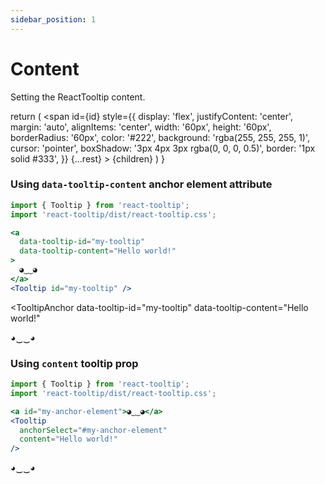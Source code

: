 ```yaml
---
sidebar_position: 1
---
```


# Content

Setting the ReactTooltip content.


  return (
    <span
      id={id}
      style={{
        display: 'flex',
        justifyContent: 'center',
        margin: 'auto',
        alignItems: 'center',
        width: '60px',
        height: '60px',
        borderRadius: '60px',
        color: '#222',
        background: 'rgba(255, 255, 255, 1)',
        cursor: 'pointer',
        boxShadow: '3px 4px 3px rgba(0, 0, 0, 0.5)',
        border: '1px solid #333',
      }}
      {...rest}
    >
      {children}
    </span>
  )
}


### Using `data-tooltip-content` anchor element attribute

```jsx
import { Tooltip } from 'react-tooltip';
import 'react-tooltip/dist/react-tooltip.css';

<a
  data-tooltip-id="my-tooltip"
  data-tooltip-content="Hello world!"
>
  ◕‿‿◕
</a>
<Tooltip id="my-tooltip" />
```

<TooltipAnchor
  data-tooltip-id="my-tooltip"
  data-tooltip-content="Hello world!"
>
  ◕‿‿◕
</TooltipAnchor>
<Tooltip id="my-tooltip" />

### Using `content` tooltip prop

```jsx
import { Tooltip } from 'react-tooltip';
import 'react-tooltip/dist/react-tooltip.css';

<a id="my-anchor-element">◕‿‿◕</a>
<Tooltip 
  anchorSelect="#my-anchor-element"
  content="Hello world!"
/>
```

<TooltipAnchor id="my-anchor-element">◕‿‿◕</TooltipAnchor>
<Tooltip
  anchorSelect="#my-anchor-element"
  content="Hello world!"
/>
